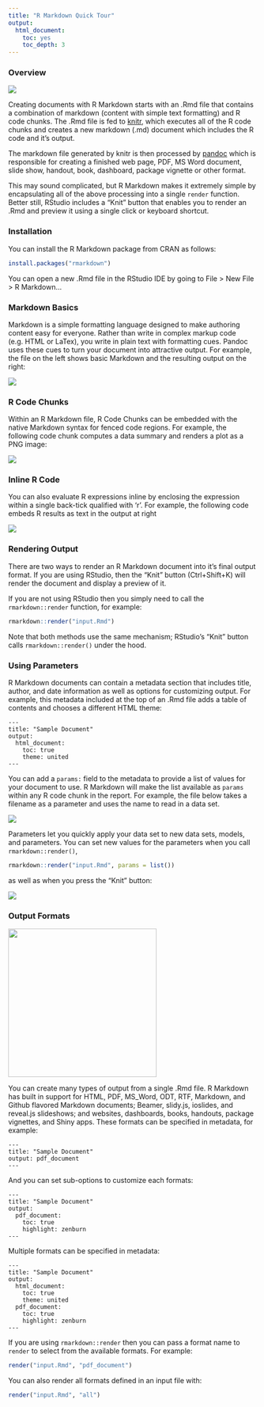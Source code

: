 ```yaml
---
title: "R Markdown Quick Tour"
output:
  html_document:
    toc: yes
    toc_depth: 3
---
```


### Overview

![](images/RMarkdownFlow.png)

Creating documents with R Markdown starts with an .Rmd file that contains a combination of markdown (content with simple text formatting) and R code chunks. The .Rmd file is fed to [knitr](http://yihui.name/knitr/), which executes all of the R code chunks and creates a new markdown (.md) document which includes the R code and it's output.

The markdown file generated by knitr is then processed by [pandoc](http://pandoc.org/) which is responsible for creating a finished web page, PDF, MS Word document, slide show, handout, book, dashboard, package vignette or other format.

This may sound complicated, but R Markdown makes it extremely simple by encapsulating all of the above processing into a single `render` function. Better still, RStudio includes a "Knit" button that enables you to render an .Rmd and preview it using a single click or keyboard shortcut.

### Installation

You can install the R Markdown package from CRAN as follows:

```r
install.packages("rmarkdown")
```

You can open a new .Rmd file in the RStudio IDE by going to File > New File > R Markdown...

### Markdown Basics

Markdown is a simple formatting language designed to make authoring content easy for everyone. Rather than write in complex markup code (e.g. HTML or LaTex), you write in plain text with formatting cues. Pandoc uses these cues to turn your document into attractive output. For example, the file on the left shows basic Markdown and the resulting output on the right:

![](images/quicktourExample.png)

### R Code Chunks

Within an R Markdown file, R Code Chunks can be embedded with the native Markdown syntax for fenced code regions. For example, the following code chunk computes a data summary and renders a plot as a PNG image:

![](images/markdownChunk.png)


### Inline R Code

You can also evaluate R expressions inline by enclosing the expression within a single back-tick qualified with 'r'. For example, the following code embeds R results as text in the output at right

![](images/quicktourInline.png)

### Rendering Output

There are two ways to render an R Markdown document into it's final output format. If you are using RStudio, then the "Knit" button (Ctrl+Shift+K) will render the document and display a preview of it.

If you are not using RStudio then you simply need to call the `rmarkdown::render` function, for example:

```r
rmarkdown::render("input.Rmd")
```

Note that both methods use the same mechanism; RStudio's "Knit" button calls `rmarkdown::render()` under the hood.

### Using Parameters

R Markdown documents can contain a metadata section that includes title, author, and date information as well as options for customizing output. For example, this metadata included at the top of an .Rmd file adds a table of contents and chooses a different HTML theme:

```
---
title: "Sample Document"
output:
  html_document:
    toc: true
    theme: united
---
```

You can add a `params:` field to the metadata to provide a list of values for your document to use. R Markdown will make the list available as `params` within any R code chunk in the report. For example, the file below takes a filename as a parameter and uses the name to read in a data set.

![](images/quicktourParams.png)

Parameters let you quickly apply your data set to new data sets, models, and parameters. You can set new values for the parameters when you call `rmarkdown::render()`, 

```r
rmarkdown::render("input.Rmd", params = list())
```

as well as when you press the "Knit" button:

![](images/quicktourParamsButton.png)

### Output Formats

<img align="middle" width = "300" src = "images/RMarkdownOutputFormats.png"></img>

You can create many types of output from a single .Rmd file. R Markdown has built in support for HTML, PDF, MS_Word, ODT, RTF, Markdown, and Github flavored Markdown documents; Beamer, slidy.js, ioslides, and reveal.js slideshows; and websites, dashboards, books, handouts, package vignettes, and Shiny apps. These formats can be specified in metadata, for example:

```
---
title: "Sample Document"
output: pdf_document
---
```

And you can set sub-options to customize each formats:

```
---
title: "Sample Document"
output:
  pdf_document:
    toc: true
    highlight: zenburn
---
```

Multiple formats can be specified in metadata:

```
---
title: "Sample Document"
output:
  html_document:
    toc: true
    theme: united
  pdf_document:
    toc: true
    highlight: zenburn
---
```

If you are using `rmarkdown::render` then you can pass a format name to `render` to select from the available formats. For example:

```r
render("input.Rmd", "pdf_document")
```

You can also render all formats defined in an input file with:

```r
render("input.Rmd", "all")
```

